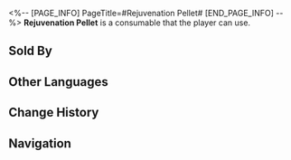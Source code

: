 <%-- [PAGE_INFO]
PageTitle=#Rejuvenation Pellet#
[END_PAGE_INFO] --%>
{{Consumable Infobox
|id          = 408604
|image       = Item Rejuvenation Pellet.png{{subst:void|<!--$UPLOAD:<<SpriteOutput/ItemFigures/408604.png>-<Item Rejuvenation Pellet.png>-<Consumable Icons>>-->}}
|type        = Energy Regen Consumables
|rarity      = 3
|effect      = Upon use, immediately recovers 2 Technique Points for the team.
|description = It is said that it cures all diseases, but it is actually hawthorn pills.<br />It's really delicious though.
|effectType  = 
|effectType2 = 
|effectType3 = 
|recipe      = 
|source1     = [[NutriTreasures]]
|source2     = 
|source3     = 
}}
{{Description|''"Promotion of the medicinal properties of health products is prohibited by the law."''<br />''"Officer, I am wronged! This is not a health product. This is just food. Try it if you don't believe me."''}}
'''Rejuvenation Pellet''' is a consumable that the player can use.

==Sold By==
{{Shop Availability}}

==Other Languages==
{{Other Languages
|en   = Rejuvenation Pellet
|zhs  = 养心返魂丹
|zht  = 養心返魂丹
|ja   = 養心返魂丹
|ko   = 양심반혼단
|es   = Píldora del rejuvenecimiento espiritual
|fr   = Comprimé de revitalisation
|ru   = Омолаживающая гранула
|th   = Rejuvenation Pellet
|vi   = Dưỡng Tâm Phản Hồn Đơn
|de   = Auferstehungstablette
|id   = Rejuvenation Pellet
|pt   = Bolinho Medicinal de Rejuvenescimento
}}

==Change History==
{{Change History|1.0}}

==Navigation==
{{Consumable Navbox}}